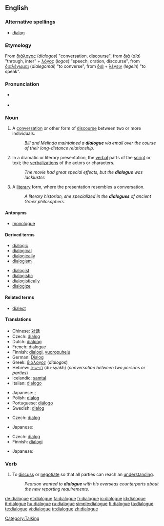 ==English==

===Alternative spellings===
*{{italbrac-colon|US and computing}} [[dialog]]

===Etymology===
From {{AGr.}} [[διάλογος]] (''dialogos'') "conversation, discourse",  from [[διά]] (''dia'') "through, inter"  + [[λόγος]] (''logos'') "speech, oration, discourse", from [[διαλέγωμαι]] (''dialegomai'') "to converse", from [[διά]] + [[λέγειν]] (''legein'') "to speak".

===Pronunciation===
* {{a|UK}} {{IPA|/ˈdaɪælɒg/}} {{SAMPA|/"daI{lQg/}}
* {{audio|En-us-dialogue.ogg|audio (US)}}

===Noun===
{{en-noun}}

# A [[conversation]] or other form of [[discourse]] between two or more individuals.
#:''Bill and Melinda maintained a '''dialogue''' via email over the course of their long-distance relationship.''
# In a dramatic or literary presentation, the [[verbal]] parts of the [[script]] or text; the [[verbalization]]s of the actors or characters.
#:''The movie had great special effects, but the '''dialogue''' was lackluster.''
# A [[literary]] form, where the presentation resembles a conversation.
#:''A literary historian, she specialized in the '''dialogues''' of ancient Greek philosophers.''

====Antonyms====
*[[monologue]]

====Derived terms====
{{top2}}
*[[dialogic]]
*[[dialogical]]
*[[dialogically]]
*[[dialogism]]
{{mid2}}
*[[dialogist]]
*[[dialogistic]]
*[[dialogistically]]
*[[dialogize]]
{{bottom2}}

====Related terms====
*[[dialect]]

====Translations====
{{trans-top|conversation or other discourse between individuals}}
*Chinese: [[对话]]
*Czech: [[dialog#Czech|dialog]] {{m}}
*Dutch: [[dialoog]] {{m}}
*French: dialogue {{m}}
*Finnish: [[dialogi]], [[vuoropuhelu]]
*German: [[Dialog]] {{m}}
*Greek: [[διάλογος]] (''dialogos'')
*Hebrew: [[דו-שיח]] (du-syakh) {{m}} (''conversation between two persons or parties'') 
*Icelandic: [[samtal]] {{n}}
*Italian: [[dialogo]] {{m}}
{{trans-mid}}
* Japanese: {{qualifier|conversation}} {{t|ja|sc=Jpan|対話|tr=taiwa}}; {{qualifier|discussion}} {{t|ja|sc=Jpan|討論|tr=taiwa}}
*Polish: [[dialog]] {{m}}
*Portuguese: [[diálogo]]
*Swedish: [[dialog]]
{{trans-bottom}}

{{trans-top|verbal part of a literary or dramatic work}}
*Czech: [[dialog#Czech|dialog]] {{m}}
{{trans-mid}}
* Japanese: {{t|ja|sc=Jpan|対話|tr=taiwa}}
{{trans-bottom}}

{{trans-top|literary form resembling a conversation}}
*Czech: [[dialog#Czech|dialog]] {{m}}
*Finnish: [[dialogi]]
{{trans-mid}}
* Japanese: {{t|ja|sc=Jpan|対話形式|tr=taiwa-keishiki}}
{{trans-bottom}}

===Verb===
{{en-verb|dialogu|ing}}

# {{context|informal|business}} To [[discuss]] or [[negotiate]] so that all parties can reach an [[understand]]ing.
#:''Pearson wanted to '''dialogue''' with his overseas counterparts about the new reporting requirements.''

[[Category:Talking]]

[[de:dialogue]]
[[et:dialogue]]
[[fa:dialogue]]
[[fr:dialogue]]
[[io:dialogue]]
[[id:dialogue]]
[[it:dialogue]]
[[hu:dialogue]]
[[ru:dialogue]]
[[simple:dialogue]]
[[fi:dialogue]]
[[ta:dialogue]]
[[te:dialogue]]
[[vi:dialogue]]
[[tr:dialogue]]
[[zh:dialogue]]